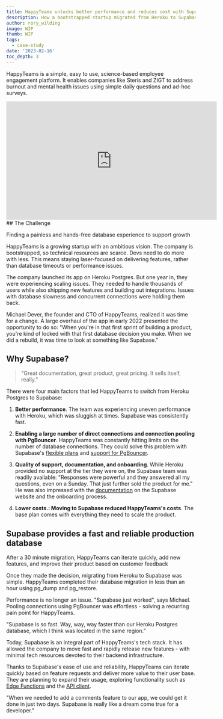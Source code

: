 ```yaml
---
title: HappyTeams unlocks better performance and reduces cost with Supabase
description: How a bootstrapped startup migrated from Heroku to Supabase in 30 minutes and never looked back
author: rory_wilding
image: WIP
thumb: WIP
tags:
  - case-study
date: '2023-02-16'
toc_depth: 3
---
```


HappyTeams is a simple, easy to use, science-based employee engagement platform. It enables companies like Steris and ZIGT to address burnout and mental health issues using simple daily questions and ad-hoc surveys.

<iframe width="560" height="315" src="https://www.youtube.com/embed/FlbF4EPuhuE" title="YouTube video player" frameborder="0" allow="accelerometer; autoplay; clipboard-write; encrypted-media; gyroscope; picture-in-picture; web-share" allowfullscreen></iframe>
## The Challenge 

Finding a painless and hands-free database experience to support growth

HappyTeams is a growing startup with an ambitious vision. The company is bootstrapped, so technical resources are scarce. Devs need to do more with less. This means staying laser-focused on delivering features, rather than database timeouts or performance issues.

The company launched its app on Heroku Postgres. But one year in, they were experiencing scaling issues. They needed to handle thousands of users while also shipping new features and building out integrations. Issues with database slowness and concurrent connections were holding them back.

Michael Dever, the founder and CTO of HappyTeams, realized it was time for a change. A large overhaul of the app in early 2022 presented the opportunity to do so: "When you're in that first sprint of building a product, you're kind of locked with that first database decision you make. When we did a rebuild, it was time to look at something like Supabase."

## Why Supabase?

> "Great documentation, great product, great pricing. It sells itself, really."

There were four main factors that led HappyTeams to switch from Heroku Postgres to Supabase:

1.  **Better performance**. The team was experiencing uneven performance with Heroku, which was sluggish at times. Supabase was consistently fast.

2.  **Enabling a large number of direct connections and connection pooling with PgBouncer**. HappyTeams was constantly hitting limits on the number of database connections. They could solve this problem with Supabase's [flexible plans](https://supabase.com/pricing) and [support for PgBouncer](https://supabase.com/blog/supabase-pgbouncer).

3.  **Quality of support, documentation, and onboarding**. While Heroku provided no support at the tier they were on, the Supabase team was readily available: "Responses were powerful and they answered all my questions, even on a Sunday. That just further sold the product for me." He was also impressed with the [documentation](https://supabase.com/docs) on the Supabase website and the onboarding process.

4.  **Lower costs.: Moving to Supabase reduced HappyTeams's costs**. The base plan comes with everything they need to scale the product.

## Supabase provides a fast and reliable production database

After a 30 minute migration, HappyTeams can iterate quickly, add new features, and improve their product based on customer feedback

Once they made the decision, migrating from Heroku to Supabase was simple. HappyTeams completed their database migration in less than an hour using pg_dump and pg_restore.

Performance is no longer an issue. "Supabase just worked", says Michael. Pooling connections using PgBouncer was effortless - solving a recurring pain point for HappyTeams.

"Supabase is so fast. Way, way, way faster than our Heroku Postgres database, which I think was located in the same region."

Today, Supabase is an integral part of HappyTeams's tech stack. It has allowed the company to move fast and rapidly release new features - with minimal tech resources devoted to their backend infrastructure.

Thanks to Supabase's ease of use and reliability, HappyTeams can iterate quickly based on feature requests and deliver more value to their user base. They are planning to expand their usage, exploring functionality such as [Edge Functions](https://supabase.com/docs/guides/functions) and the [API client](https://supabase.com/docs/guides/api).

"When we needed to add a comments feature to our app, we could get it done in just two days. Supabase is really like a dream come true for a developer."
